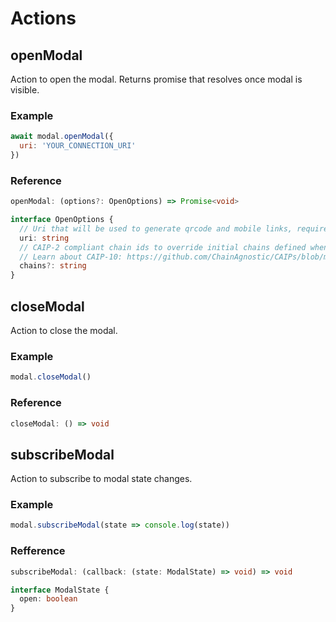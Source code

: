 # Actions

## openModal

Action to open the modal. Returns promise that resolves once modal is visible.

### Example

```js
await modal.openModal({
  uri: 'YOUR_CONNECTION_URI'
})
```

### Reference

```ts
openModal: (options?: OpenOptions) => Promise<void>
```

```ts
interface OpenOptions {
  // Uri that will be used to generate qrcode and mobile links, required
  uri: string
  // CAIP-2 compliant chain ids to override initial chains defined when creating the modal
  // Learn about CAIP-10: https://github.com/ChainAgnostic/CAIPs/blob/master/CAIPs/caip-10.md
  chains?: string
}
```

## closeModal

Action to close the modal.

### Example

```js
modal.closeModal()
```

### Reference

```ts
closeModal: () => void
```

## subscribeModal

Action to subscribe to modal state changes.

### Example

```js
modal.subscribeModal(state => console.log(state))
```

### Refference

```ts
subscribeModal: (callback: (state: ModalState) => void) => void
```

```ts
interface ModalState {
  open: boolean
}
```

